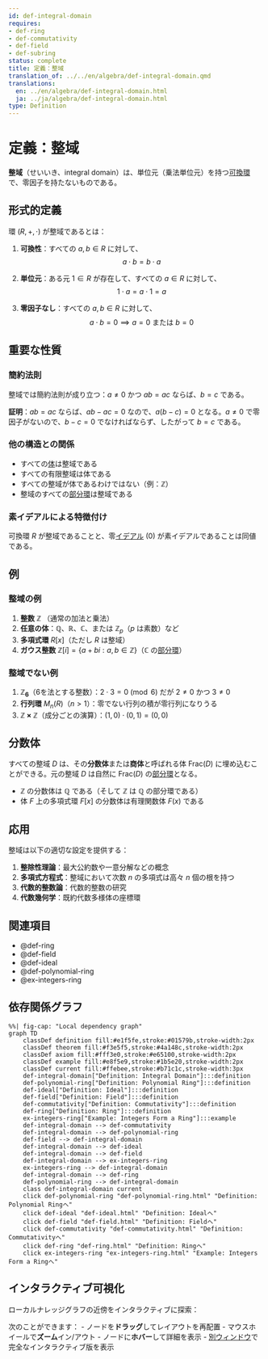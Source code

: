 ```yaml
---
id: def-integral-domain
requires:
- def-ring
- def-commutativity
- def-field
- def-subring
status: complete
title: 定義：整域
translation_of: ../../en/algebra/def-integral-domain.qmd
translations:
  en: ../en/algebra/def-integral-domain.html
  ja: ../ja/algebra/def-integral-domain.html
type: Definition
---
```


# 定義：整域 {#def-integral-domain}

**整域**（せいいき、integral domain）は、単位元（乗法単位元）を持つ[可換](def-commutativity.qmd)[環](def-ring.qmd)で、零因子を持たないものである。

## 形式的定義

環 $(R, +, \cdot)$ が整域であるとは：

1. **可換性**：すべての $a, b \in R$ に対して、
   $$a \cdot b = b \cdot a$$

2. **単位元**：ある元 $1 \in R$ が存在して、すべての $a \in R$ に対して、
   $$1 \cdot a = a \cdot 1 = a$$

3. **零因子なし**：すべての $a, b \in R$ に対して、
   $$a \cdot b = 0 \implies a = 0 \text{ または } b = 0$$

## 重要な性質

### 簡約法則

整域では簡約法則が成り立つ：$a \neq 0$ かつ $ab = ac$ ならば、$b = c$ である。

**証明**：$ab = ac$ ならば、$ab - ac = 0$ なので、$a(b - c) = 0$ となる。$a \neq 0$ で零因子がないので、$b - c = 0$ でなければならず、したがって $b = c$ である。

### 他の構造との関係

- すべての[体](def-field.qmd)は整域である
- すべての有限整域は体である
- すべての整域が体であるわけではない（例：$\mathbb{Z}$）
- 整域のすべての[部分環](def-subring.qmd)は整域である

### 素イデアルによる特徴付け

可換環 $R$ が整域であることと、零[イデアル](def-ideal.qmd) $(0)$ が素イデアルであることは同値である。

## 例

### 整域の例

1. **整数** $\mathbb{Z}$ （通常の加法と乗法）
2. **任意の体**：$\mathbb{Q}$、$\mathbb{R}$、$\mathbb{C}$、または $\mathbb{Z}_p$（$p$ は素数）など
3. **多項式環** $R[x]$（ただし $R$ は整域）
4. **ガウス整数** $\mathbb{Z}[i] = \{a + bi : a, b \in \mathbb{Z}\}$（$\mathbb{C}$ の[部分環](def-subring.qmd)）

### 整域でない例

1. **$\mathbb{Z}_6$**（6を法とする整数）：$2 \cdot 3 = 0 \pmod{6}$ だが $2 \neq 0$ かつ $3 \neq 0$
2. **行列環** $M_n(R)$（$n > 1$）：零でない行列の積が零行列になりうる
3. **$\mathbb{Z} \times \mathbb{Z}$**（成分ごとの演算）：$(1,0) \cdot (0,1) = (0,0)$

## 分数体

すべての整域 $D$ は、その**分数体**または**商体**と呼ばれる体 $\text{Frac}(D)$ に埋め込むことができる。元の整域 $D$ は自然に $\text{Frac}(D)$ の[部分環](def-subring.qmd)となる。

- $\mathbb{Z}$ の分数体は $\mathbb{Q}$ である（そして $\mathbb{Z}$ は $\mathbb{Q}$ の部分環である）
- 体 $F$ 上の多項式環 $F[x]$ の分数体は有理関数体 $F(x)$ である

## 応用

整域は以下の適切な設定を提供する：

1. **整除性理論**：最大公約数や一意分解などの概念
2. **多項式方程式**：整域において次数 $n$ の多項式は高々 $n$ 個の根を持つ
3. **代数的整数論**：代数的整数の研究
4. **代数幾何学**：既約代数多様体の座標環

## 関連項目

- @def-ring
- @def-field
- @def-ideal
- @def-polynomial-ring
- @ex-integers-ring

## 依存関係グラフ

```mermaid
%%| fig-cap: "Local dependency graph"
graph TD
    classDef definition fill:#e1f5fe,stroke:#01579b,stroke-width:2px
    classDef theorem fill:#f3e5f5,stroke:#4a148c,stroke-width:2px
    classDef axiom fill:#fff3e0,stroke:#e65100,stroke-width:2px
    classDef example fill:#e8f5e9,stroke:#1b5e20,stroke-width:2px
    classDef current fill:#ffebee,stroke:#b71c1c,stroke-width:3px
    def-integral-domain["Definition: Integral Domain"]:::definition
    def-polynomial-ring["Definition: Polynomial Ring"]:::definition
    def-ideal["Definition: Ideal"]:::definition
    def-field["Definition: Field"]:::definition
    def-commutativity["Definition: Commutativity"]:::definition
    def-ring["Definition: Ring"]:::definition
    ex-integers-ring["Example: Integers Form a Ring"]:::example
    def-integral-domain --> def-commutativity
    def-integral-domain --> def-polynomial-ring
    def-field --> def-integral-domain
    def-integral-domain --> def-ideal
    def-integral-domain --> def-field
    def-integral-domain --> ex-integers-ring
    ex-integers-ring --> def-integral-domain
    def-integral-domain --> def-ring
    def-polynomial-ring --> def-integral-domain
    class def-integral-domain current
    click def-polynomial-ring "def-polynomial-ring.html" "Definition: Polynomial Ringへ"
    click def-ideal "def-ideal.html" "Definition: Idealへ"
    click def-field "def-field.html" "Definition: Fieldへ"
    click def-commutativity "def-commutativity.html" "Definition: Commutativityへ"
    click def-ring "def-ring.html" "Definition: Ringへ"
    click ex-integers-ring "ex-integers-ring.html" "Example: Integers Form a Ringへ"
```

## インタラクティブ可視化

ローカルナレッジグラフの近傍をインタラクティブに探索：

::: {.graph-viz data-id="def-integral-domain" data-width="700" data-height="500"}
:::

次のことができます：
- ノードを**ドラッグ**してレイアウトを再配置
- マウスホイールで**ズーム**イン/アウト
- ノードに**ホバー**して詳細を表示
- [別ウィンドウ](../../output/interactive/def-integral-domain.html){target="_blank"}で完全なインタラクティブ版を表示
